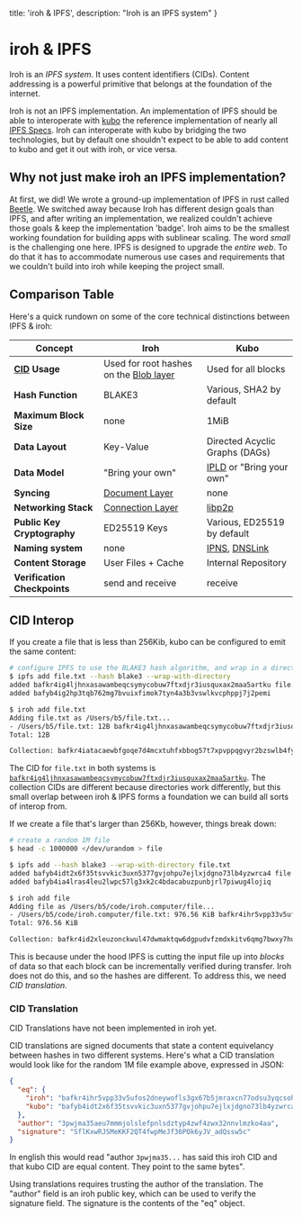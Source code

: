
  title: 'iroh & IPFS',
  description: "Iroh is an IPFS system"
}

# iroh & IPFS

Iroh is an _IPFS system_. It uses content identifiers (CIDs). Content addressing is a powerful primitive that belongs at the foundation of the internet. 

Iroh is not an IPFS implementation. An implementation of IPFS should be able to interoperate with [kubo](https://github.com/ipfs/kubo) the reference implementation of nearly all [IPFS Specs](https://github.com/ipfs/specs). Iroh can interoperate with kubo by bridging the two technologies, but by default one shouldn't expect to be able to add content to kubo and get it out with iroh, or vice versa.

## Why not just make iroh an IPFS implementation?

At first, we did! We wrote a ground-up implementation of IPFS in rust called [Beetle](https://github.com/n0-computer/beetle). We switched away because Iroh has different design goals than IPFS, and after writing an implementation, we realized couldn't achieve those goals & keep the implementation 'badge'. Iroh aims to be the smallest working foundation for building apps with sublinear scaling. The word _small_ is the challenging one here. IPFS is designed to upgrade the _entire web_. To do that it has to accommodate numerous use cases and requirements that we couldn't build into iroh while keeping the project small.

## Comparison Table

Here's a quick rundown on some of the core technical distinctions between IPFS & iroh:

| Concept | Iroh | Kubo |
| ------- | ---- | ---- |
| **[CID](https://docs.ipfs.tech/concepts/content-addressing/) Usage** | Used for root hashes on the [Blob layer](/docs/layers/blobs) | Used for all blocks |
| **Hash Function** | BLAKE3 | Various, SHA2 by default |
| **Maximum Block Size** | none | 1MiB |
| **Data Layout** | Key-Value | Directed Acyclic Graphs (DAGs) |
| **Data Model** | "Bring your own" | [IPLD](https://ipld.io/specs) or "Bring your own" |
| **Syncing** | [Document Layer](/docs/layers/documents) | none |
| **Networking Stack** | [Connection Layer](/docs/layers/connections) | [libp2p](https://libp2p.io) |
| **Public Key Cryptography** | ED25519 Keys | Various, ED25519 by default |
| **Naming system** | none | [IPNS](https://specs.ipfs.tech/ipns/), [DNSLink](https://dnslink.dev/) |
| **Content Storage** | User Files + Cache | Internal Repository | 
| **Verification Checkpoints** | send and receive | receive |

## CID Interop

If you create a file that is less than 256Kib, kubo can be configured to emit the same content:

```bash
# configure IPFS to use the BLAKE3 hash algorithm, and wrap in a directory to match iroh's default behaviour
$ ipfs add file.txt --hash blake3 --wrap-with-directory
added bafkr4ig4ljhnxasawambeqcsymycobuw7ftxdjr3iusquxax2maa5artku file.txt
added bafyb4ig2hp3tqb762mg7bvuixfimok7tyn4a3b3vswlkvcphppj7j2pemi

$ iroh add file.txt
Adding file.txt as /Users/b5/file.txt...
- /Users/b5/file.txt: 12B bafkr4ig4ljhnxasawambeqcsymycobuw7ftxdjr3iusquxax2maa5artku
Total: 12B

Collection: bafkr4iatacaewbfgoqe7d4mcxtuhfxbbog57t7xpvppqgvyr2bzswlb4fy
```

The CID for `file.txt` in both systems is [`bafkr4ig4ljhnxasawambeqcsymycobuw7ftxdjr3iusquxax2maa5artku`](https://cid.ipfs.tech/#bafkr4ig4ljhnxasawambeqcsymycobuw7ftxdjr3iusquxax2maa5artku). The collection CIDs are different because directories work differently, but this small overlap between iroh & IPFS forms a foundation we can build all sorts of interop from.

If we create a file that's larger than 256Kb, however, things break down:

```bash
# create a random 1M file
$ head -c 1000000 </dev/urandom > file

$ ipfs add --hash blake3 --wrap-with-directory file.txt
added bafyb4idt2x6f35tsvvkic3uxn5377gvjohpu7ejlxjdgno73lb4yzwrca4 file
added bafyb4ia4lras4leu2lwpc57lg3xk2c4bdacabuzpunbjrl7piwug4lojiq

$ iroh add file
Adding file as /Users/b5/code/iroh.computer/file...
- /Users/b5/code/iroh.computer/file.txt: 976.56 KiB bafkr4ihr5vpp33v5ufos2dneywofls3gx67b5jmraxcn77odsu3yqcsohq
Total: 976.56 KiB

Collection: bafkr4id2xleuzonckwul47dwmaktqw6dgpudvfzmdxkitv6qmg7bwxy7hu
```

This is because under the hood IPFS is cutting the input file up into _blocks_ of data so that each block can be incrementally verified during transfer. Iroh does not do this, and so the hashes are different. To address this, we need _CID translation_.

### CID Translation

<Note>
CID Translations have not been implemented in iroh yet.
</Note>

CID translations are signed documents that state a content equivelancy between hashes in two different systems. Here's what a CID translation would look like for the random 1M file example above, expressed in JSON:

```json
{
  "eq": {
    "iroh": "bafkr4ihr5vpp33v5ufos2dneywofls3gx67b5jmraxcn77odsu3yqcsohq",
    "kubo": "bafyb4idt2x6f35tsvvkic3uxn5377gvjohpu7ejlxjdgno73lb4yzwrca4"
  },
  "author": "3pwjma35aeu7mmmjolslefpnlsdztyp4zwf4zwx32nnvlmzko4aa",
  "signature": "SflKxwRJSMeKKF2QT4fwpMeJf36POk6yJV_adQssw5c"
}
```

In english this would read "author `3pwjma35...` has said this iroh CID and that kubo CID are equal content. They point to the same bytes".

Using translations requires trusting the author of the translation. The "author" field is an iroh public key, which can be used to verify the signature field. The signature is the contents of the "eq" object.

